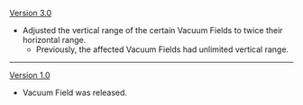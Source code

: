 {{Change History/Header}}
[[Version 3.0]]
* Adjusted the vertical range of the certain Vacuum Fields to twice their horizontal range.
** Previously, the affected Vacuum Fields had unlimited vertical range.
----
[[Version 1.0]]
* Vacuum Field was released.